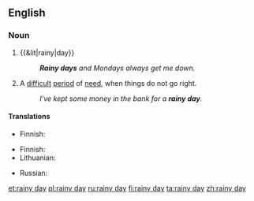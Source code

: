 ==English==

===Noun===
{{en-noun|head=[[rainy]] [[day]]}}

# {{&lit|rainy|day}}
#: '''''Rainy days''' and Mondays always get me down.''
# {{idiomatic}} A [[difficult]] [[period]] of [[need]], when things do not go right.
#: ''I've kept some money in the bank for a '''rainy day'''.''

====Translations====
{{trans-top|literal usage}}
* Finnish: {{t-|fi|sadepäivä}}
{{trans-mid}}
{{trans-bottom}}

{{trans-top|difficult period of need}}
* Finnish: {{t|fi|paha päivä}}
* Lithuanian: {{t-|lt|juoda diena|f}}
{{trans-mid}}
* Russian: {{t+|ru|чёрный день|m|tr=čórnyj denʹ}} {{qualifier|black day}}
{{trans-bottom}}

[[et:rainy day]]
[[pl:rainy day]]
[[ru:rainy day]]
[[fi:rainy day]]
[[ta:rainy day]]
[[zh:rainy day]]